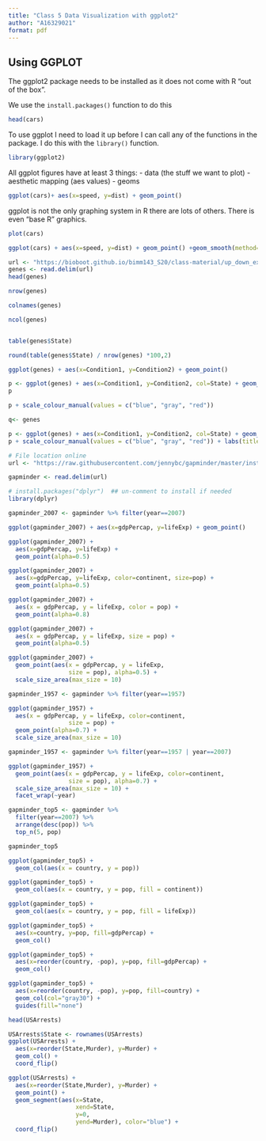 ```yaml
---
title: "Class 5 Data Visualization with ggplot2"
author: "A16329021"
format: pdf
---
```


## Using GGPLOT

The ggplot2 package needs to be installed as it does not come with R "out of the box".

We use the `install.packages()` function to do this 
```r
head(cars)
```


To use ggplot I need to load it up before I can call any of the functions in the package. I do this with the `library()` function. 

```r
library(ggplot2)

```

All ggplot figures have at least 3 things:
- data (the stuff we want to plot)
- aesthetic mapping (aes values)
- geoms

```r
ggplot(cars)+ aes(x=speed, y=dist) + geom_point()
```



ggplot is not the only graphing system in R there are lots of others. There is even "base R" graphics. 


```r
plot(cars)
```

```r
ggplot(cars) + aes(x=speed, y=dist) + geom_point() +geom_smooth(method="lm")
```

```r
url <- "https://bioboot.github.io/bimm143_S20/class-material/up_down_expression.txt"
genes <- read.delim(url)
head(genes)
```

```r
nrow(genes)
```

```r
colnames(genes)
```
```r
ncol(genes)
```
```r

```

```r
table(genes$State)
```

```r
round(table(genes$State) / nrow(genes) *100,2)
```

```r
ggplot(genes) + aes(x=Condition1, y=Condition2) + geom_point()
```

```r
p <- ggplot(genes) + aes(x=Condition1, y=Condition2, col=State) + geom_point()
p
```

```r
p + scale_colour_manual(values = c("blue", "gray", "red"))
```


```r
q<- genes
```

```r
p <- ggplot(genes) + aes(x=Condition1, y=Condition2, col=State) + geom_point()
p + scale_colour_manual(values = c("blue", "gray", "red")) + labs(title="Gene Expression Changes Upon Drug Treatment", x="Control (no drug)", y="Drug Treatment")
```

```r
# File location online
url <- "https://raw.githubusercontent.com/jennybc/gapminder/master/inst/extdata/gapminder.tsv"

gapminder <- read.delim(url)
```
```r
# install.packages("dplyr")  ## un-comment to install if needed
library(dplyr)

gapminder_2007 <- gapminder %>% filter(year==2007)
```

```r
ggplot(gapminder_2007) + aes(x=gdpPercap, y=lifeExp) + geom_point()
```

```r
ggplot(gapminder_2007) +
  aes(x=gdpPercap, y=lifeExp) +
  geom_point(alpha=0.5)
```

```r
ggplot(gapminder_2007) +
  aes(x=gdpPercap, y=lifeExp, color=continent, size=pop) +
  geom_point(alpha=0.5)
```

```r
ggplot(gapminder_2007) + 
  aes(x = gdpPercap, y = lifeExp, color = pop) +
  geom_point(alpha=0.8)
```

```r
ggplot(gapminder_2007) + 
  aes(x = gdpPercap, y = lifeExp, size = pop) +
  geom_point(alpha=0.5)
```

```r
ggplot(gapminder_2007) + 
  geom_point(aes(x = gdpPercap, y = lifeExp,
                 size = pop), alpha=0.5) + 
  scale_size_area(max_size = 10)
```

```r
gapminder_1957 <- gapminder %>% filter(year==1957)

ggplot(gapminder_1957) + 
  aes(x = gdpPercap, y = lifeExp, color=continent,
                 size = pop) +
  geom_point(alpha=0.7) + 
  scale_size_area(max_size = 10) 
```

```r
gapminder_1957 <- gapminder %>% filter(year==1957 | year==2007)

ggplot(gapminder_1957) + 
  geom_point(aes(x = gdpPercap, y = lifeExp, color=continent,
                 size = pop), alpha=0.7) + 
  scale_size_area(max_size = 10) +
  facet_wrap(~year)
```
```r
gapminder_top5 <- gapminder %>% 
  filter(year==2007) %>% 
  arrange(desc(pop)) %>% 
  top_n(5, pop)

gapminder_top5
```
```r
ggplot(gapminder_top5) + 
  geom_col(aes(x = country, y = pop))
```
```r
ggplot(gapminder_top5) + 
  geom_col(aes(x = country, y = pop, fill = continent))
```
```r
ggplot(gapminder_top5) + 
  geom_col(aes(x = country, y = pop, fill = lifeExp))
```
```r
ggplot(gapminder_top5) +
  aes(x=country, y=pop, fill=gdpPercap) +
  geom_col()
```
```r
ggplot(gapminder_top5) +
  aes(x=reorder(country, -pop), y=pop, fill=gdpPercap) +
  geom_col()
```
```r
ggplot(gapminder_top5) +
  aes(x=reorder(country, -pop), y=pop, fill=country) +
  geom_col(col="gray30") +
  guides(fill="none")
```
```r
head(USArrests)
```

```r
USArrests$State <- rownames(USArrests)
ggplot(USArrests) +
  aes(x=reorder(State,Murder), y=Murder) +
  geom_col() +
  coord_flip()
```
```r
ggplot(USArrests) +
  aes(x=reorder(State,Murder), y=Murder) +
  geom_point() +
  geom_segment(aes(x=State, 
                   xend=State, 
                   y=0, 
                   yend=Murder), color="blue") +
  coord_flip()
```





